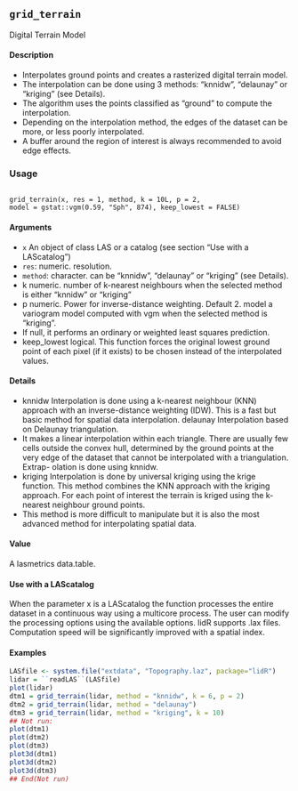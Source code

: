 ## ``grid_terrain``
Digital Terrain Model

#### Description 
* Interpolates ground points and creates a rasterized digital terrain model. 
* The interpolation can be done using 3 methods: "knnidw", "delaunay" or "kriging" (see Details). 
* The algorithm uses the points classified as "ground" to compute the interpolation.
* Depending on the interpolation method, the edges of the dataset can be more, or less poorly interpolated. 
* A buffer around the region of interest is always recommended to avoid edge effects.

### Usage
<pre><code>
grid_terrain(x, res = 1, method, k = 10L, p = 2,
model = gstat::vgm(0.59, "Sph", 874), keep_lowest = FALSE)
</code></pre>
#### Arguments 

* ``x`` An object of class LAS or a catalog (see section "Use with a LAScatalog")
* ``res``: numeric. resolution.
* ``method``: character. can be "knnidw", "delaunay" or "kriging" (see Details).
* k numeric. number of k-nearest neighbours when the selected method is either
"knnidw" or "kriging"
* p numeric. Power for inverse-distance weighting. Default 2.
model a variogram model computed with vgm when the selected method is "kriging".
- If null, it performs an ordinary or weighted least squares prediction.
* keep_lowest logical. This function forces the original lowest ground point of each pixel (if it
exists) to be chosen instead of the interpolated values. 


#### Details 

* knnidw Interpolation is done using a k-nearest neighbour (KNN) approach with an inverse-distance
weighting (IDW). This is a fast but basic method for spatial data interpolation.
delaunay Interpolation based on Delaunay triangulation. 
* It makes a linear interpolation within
each triangle. There are usually few cells outside the convex hull, determined by the ground
points at the very edge of the dataset that cannot be interpolated with a triangulation. Extrap-
olation is done using knnidw.
* kriging Interpolation is done by universal kriging using the krige function. This method combines
the KNN approach with the kriging approach. For each point of interest the terrain is kriged
using the k-nearest neighbour ground points. 
* This method is more difficult to manipulate but
it is also the most advanced method for interpolating spatial data.

#### Value 

A lasmetrics data.table.

#### Use with a LAScatalog
When the parameter x is a LAScatalog the function processes the entire dataset in a continuous way
using a multicore process. The user can modify the processing options using the available options.
lidR supports .lax files. Computation speed will be significantly improved with a spatial index.

#### Examples   
```r
LASfile <- system.file("extdata", "Topography.laz", package="lidR")
lidar = ``readLAS``(LASfile)
plot(lidar)
dtm1 = grid_terrain(lidar, method = "knnidw", k = 6, p = 2)
dtm2 = grid_terrain(lidar, method = "delaunay")
dtm3 = grid_terrain(lidar, method = "kriging", k = 10)
## Not run:
plot(dtm1)
plot(dtm2)
plot(dtm3)
plot3d(dtm1)
plot3d(dtm2)
plot3d(dtm3)
## End(Not run)
```
